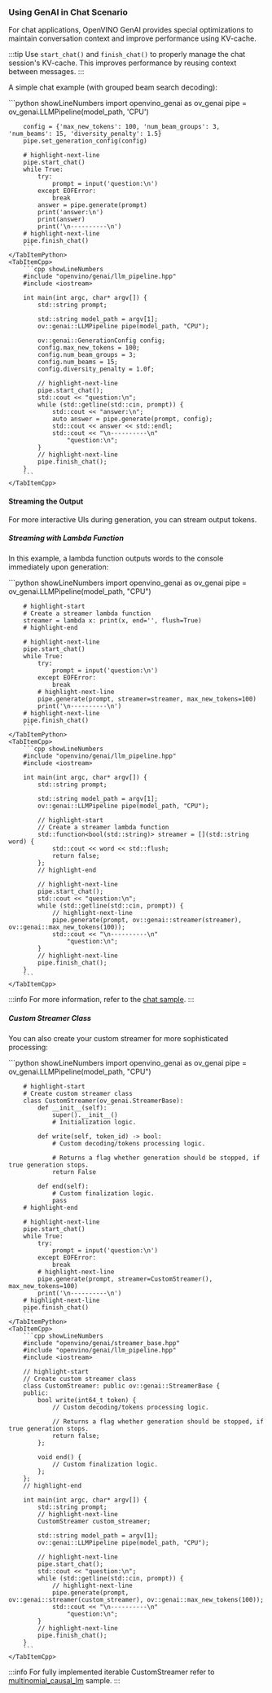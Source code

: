 ### Using GenAI in Chat Scenario

For chat applications, OpenVINO GenAI provides special optimizations to maintain conversation context and improve performance using KV-cache.

:::tip
Use `start_chat()` and `finish_chat()` to properly manage the chat session's KV-cache. This improves performance by reusing context between messages.
:::

A simple chat example (with grouped beam search decoding):

<LanguageTabs>
    <TabItemPython>
        ```python showLineNumbers
        import openvino_genai as ov_genai
        pipe = ov_genai.LLMPipeline(model_path, 'CPU')

        config = {'max_new_tokens': 100, 'num_beam_groups': 3, 'num_beams': 15, 'diversity_penalty': 1.5}
        pipe.set_generation_config(config)

        # highlight-next-line
        pipe.start_chat()
        while True:
            try:
                prompt = input('question:\n')
            except EOFError:
                break
            answer = pipe.generate(prompt)
            print('answer:\n')
            print(answer)
            print('\n----------\n')
        # highlight-next-line
        pipe.finish_chat()
        ```
    </TabItemPython>
    <TabItemCpp>
        ```cpp showLineNumbers
        #include "openvino/genai/llm_pipeline.hpp"
        #include <iostream>

        int main(int argc, char* argv[]) {
            std::string prompt;

            std::string model_path = argv[1];
            ov::genai::LLMPipeline pipe(model_path, "CPU");

            ov::genai::GenerationConfig config;
            config.max_new_tokens = 100;
            config.num_beam_groups = 3;
            config.num_beams = 15;
            config.diversity_penalty = 1.0f;

            // highlight-next-line
            pipe.start_chat();
            std::cout << "question:\n";
            while (std::getline(std::cin, prompt)) {
                std::cout << "answer:\n";
                auto answer = pipe.generate(prompt, config);
                std::cout << answer << std::endl;
                std::cout << "\n----------\n"
                    "question:\n";
            }
            // highlight-next-line
            pipe.finish_chat();
        }
        ```
    </TabItemCpp>
</LanguageTabs>

#### Streaming the Output

For more interactive UIs during generation, you can stream output tokens.

##### Streaming with Lambda Function
In this example, a lambda function outputs words to the console immediately upon generation:

<LanguageTabs>
    <TabItemPython>
        ```python showLineNumbers
        import openvino_genai as ov_genai
        pipe = ov_genai.LLMPipeline(model_path, "CPU")

        # highlight-start
        # Create a streamer lambda function
        streamer = lambda x: print(x, end='', flush=True)
        # highlight-end

        # highlight-next-line
        pipe.start_chat()
        while True:
            try:
                prompt = input('question:\n')
            except EOFError:
                break
            # highlight-next-line
            pipe.generate(prompt, streamer=streamer, max_new_tokens=100)
            print('\n----------\n')
        # highlight-next-line
        pipe.finish_chat()
        ```
    </TabItemPython>
    <TabItemCpp>
        ```cpp showLineNumbers
        #include "openvino/genai/llm_pipeline.hpp"
        #include <iostream>

        int main(int argc, char* argv[]) {
            std::string prompt;

            std::string model_path = argv[1];
            ov::genai::LLMPipeline pipe(model_path, "CPU");

            // highlight-start
            // Create a streamer lambda function
            std::function<bool(std::string)> streamer = [](std::string word) {
                std::cout << word << std::flush;
                return false;
            };
            // highlight-end

            // highlight-next-line
            pipe.start_chat();
            std::cout << "question:\n";
            while (std::getline(std::cin, prompt)) {
                // highlight-next-line
                pipe.generate(prompt, ov::genai::streamer(streamer), ov::genai::max_new_tokens(100));
                std::cout << "\n----------\n"
                    "question:\n";
            }
            // highlight-next-line
            pipe.finish_chat();
        }
        ```
    </TabItemCpp>
</LanguageTabs>

:::info
For more information, refer to the [chat sample](https://github.com/openvinotoolkit/openvino.genai/tree/master/samples/python/chat_sample/).
:::

##### Custom Streamer Class
You can also create your custom streamer for more sophisticated processing:

<LanguageTabs>
    <TabItemPython>
        ```python showLineNumbers
        import openvino_genai as ov_genai
        pipe = ov_genai.LLMPipeline(model_path, "CPU")

        # highlight-start
        # Create custom streamer class
        class CustomStreamer(ov_genai.StreamerBase):
            def __init__(self):
                super().__init__()
                # Initialization logic.

            def write(self, token_id) -> bool:
                # Custom decoding/tokens processing logic.

                # Returns a flag whether generation should be stopped, if true generation stops.
                return False

            def end(self):
                # Custom finalization logic.
                pass
        # highlight-end

        # highlight-next-line
        pipe.start_chat()
        while True:
            try:
                prompt = input('question:\n')
            except EOFError:
                break
            # highlight-next-line
            pipe.generate(prompt, streamer=CustomStreamer(), max_new_tokens=100)
            print('\n----------\n')
        # highlight-next-line
        pipe.finish_chat()
        ```
    </TabItemPython>
    <TabItemCpp>
        ```cpp showLineNumbers
        #include "openvino/genai/streamer_base.hpp"
        #include "openvino/genai/llm_pipeline.hpp"
        #include <iostream>

        // highlight-start
        // Create custom streamer class
        class CustomStreamer: public ov::genai::StreamerBase {
        public:
            bool write(int64_t token) {
                // Custom decoding/tokens processing logic.

                // Returns a flag whether generation should be stopped, if true generation stops.
                return false;
            };

            void end() {
                // Custom finalization logic.
            };
        };
        // highlight-end

        int main(int argc, char* argv[]) {
            std::string prompt;
            // highlight-next-line
            CustomStreamer custom_streamer;

            std::string model_path = argv[1];
            ov::genai::LLMPipeline pipe(model_path, "CPU");

            // highlight-next-line
            pipe.start_chat();
            std::cout << "question:\n";
            while (std::getline(std::cin, prompt)) {
                // highlight-next-line
                pipe.generate(prompt, ov::genai::streamer(custom_streamer), ov::genai::max_new_tokens(100));
                std::cout << "\n----------\n"
                    "question:\n";
            }
            // highlight-next-line
            pipe.finish_chat();
        }
        ```
    </TabItemCpp>
</LanguageTabs>

:::info
For fully implemented iterable CustomStreamer refer to [multinomial_causal_lm](https://github.com/openvinotoolkit/openvino.genai/tree/releases/2024/5/samples/python/multinomial_causal_lm) sample.
:::
